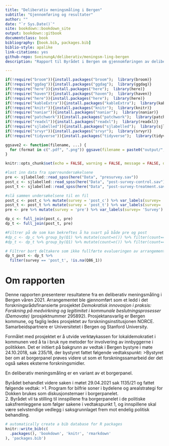 ```yaml
--- 
title: "Deliberativ meningsmåling i Bergen"
subtitle: "Gjennomføring og resultater"
author: ""
date: "`r Sys.Date()`"
site: bookdown::bookdown_site
output: bookdown::gitbook
documentclass: book
bibliography: [book.bib, packages.bib]
biblio-style: apalike
link-citations: yes
github-repo: SveinungA/deliberativ/meningsm-ling-bergen
description: "Rapport til Byrådet i Bergen om gjennomføringen av deliberativ meningsmåling i Bergen, 12. juni 2021"

---
```


```r
if(!require("broom")){install.packages("broom");  library(broom)}
if(!require("ggdag")){install.packages("ggdag");  library(ggdag)}
if(!require("here")){install.packages("here");  library(here)}
if(!require("haven")){install.packages("haven");  library(haven)}
if(!require("here")){install.packages("here");  library(here)}
if(!require("kableExtra")){install.packages("kableExtra");  library(kableExtra)}
if(!require("knitr")){install.packages("knitr");  library(knitr)}
if(!require("naniar")){install.packages("naniar");  library(naniar)}
if(!require("patchwork")){install.packages("patchwork");  library(patchwork)}
if(!require("readxl")){install.packages("readxl");  library(readxl)}
if(!require("sjlabelled")){install.packages("sjlabelled");  library(sjlabelled)}
if(!require("srvyr")){install.packages("srvyr");  library(srvyr)}
if(!require("tidyverse")){install.packages("tidyverse");  library(tidyverse)}

ggsave2 <- function(filename, ...) {
  for (format in c(".pdf", ".png")) ggsave(filename = paste0("output/", filename, format), ...)
}

knitr::opts_chunk$set(echo = FALSE, warning = FALSE, message = FALSE, digits = 0)
```

```r
#last inn data fra spørreundersøkelsene
pre <- sjlabelled::read_spss(here("Data", "presurvey.sav"))
post_c <- sjlabelled::read_spss(here("Data", "post-survey-control.sav"))
post_t <- sjlabelled::read_spss(here("Data", "post-survey-treatment.sav"))
```

```r
#slå sammen undersøkelsene til en fil
post_c <- post_c %>% mutate(survey = 'post_c') %>% var_labels(survey= 'Survey')
post_t <- post_t %>% mutate(survey = 'post_t') %>% var_labels(survey= 'Survey')
pre <- pre %>% mutate(survey = 'pre') %>% var_labels(survey= 'Survey')

dp_c <- full_join(post_c, pre)
dp_t <- full_join(post_t, pre)

#Filtrer på de som kan bekreftes å ha svart på både pre og post
#dp_c <- dp_c %>% group_by(Q1) %>% mutate(count=n()) %>% filter(count==2)
#dp_t <- dp_t %>% group_by(Q1) %>% mutate(count=n()) %>% filter(count==2)

# Filtrer bort deltakere som ikke fullførte evalueringen av arrangementet
dp_t_post <- dp_t %>% 
  filter(survey == 'post_t', !is.na(Q86_1))
```



# Om rapporten

Denne rapporten presenterer resultatene fra en deliberativ meningsmåling i Bergen våren 2021.
Arrangementet ble gjennomført som et ledd i det forskningsrådsfinansierte prosjektet *Demokratisk innovasjon i praksis: Forskning på medvirkning og legitimitet i kommunale beslutningsprosesser (Demovate)* (prosjektnummer 295892). 
Prosjektansvarlig er Bergen kommune, og faglig ledes prosjektet av forskningsinstitusjonen NORCE.  
Samarbeidspartnere er Universitetet i Bergen og Stanford University. 

Formålet med prosjektet er å utvide verktøykassen for lokaldemokratiet i kommunen ved å ta i bruk nye metoder for involvering av innbyggerne i politikken.
Det  er initiert på bakgrunn av vedtak i Bergen bystyre i møte 24.10.2018, sak 235/18, der bystyret fattet følgende vedtakspunkt: 
>Bystyret ber om at borgerpanel prøves videre ut som et forskningssamarbeid der det også søkes eksterne forskningsmidler.

En deliberativ meningsmåling er en variant av et borgerpanel.

Byrådet behandlet videre saken i møtet 29.04.2021 sak 1135/21 og fattet følgende vedtak: 
>1. Program for bilfrie soner i bydelene og arealstrategi for Dokken brukes som diskusjonstemaer i 
borgerpanelet.  
2. Byrådet vil ta stilling til innspillene fra borgerpanelet i de politiske saksfremleggene som følger 
sakene i vedtakspunkt 1, og innspillene skal være selvstendige vedlegg i saksgrunnlaget frem mot 
endelig politisk behandling.


```r
# automatically create a bib database for R packages
knitr::write_bib(c(
  .packages(), 'bookdown', 'knitr', 'rmarkdown'
), 'packages.bib')
```
